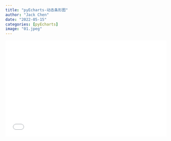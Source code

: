 ```yaml
---
title: "pyEcharts-动态条形图"
author: "Jack Chen"
date: "2022-05-15"
categories: [pyEcharts]
image: "01.jpeg"
---
```


<div style="position: relative; padding: 30% 45%;">

<iframe style="position: absolute; width: 100%; height: 100%; left: 0; top: 0;" src="//player.bilibili.com/player.html?bvid=BV1DR4y1A7EW&page=1" frameborder="no" scrolling="no">

</iframe>

</div> 
